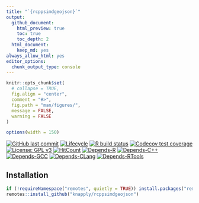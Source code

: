 ```yaml
---
title: "`{rcppsimdgeojson}`"
output:
  github_document:
    html_preview: true
    toc: true
    toc_depth: 2
  html_document:
    keep_md: yes
always_allow_html: yes
editor_options: 
  chunk_output_type: console
---
```


<!-- README.Rmd generates README.md. -->

```r
knitr::opts_chunk$set(
  # collapse = TRUE,
  fig.align = "center",
  comment = "#>",
  fig.path = "man/figures/",
  message = FALSE,
  warning = FALSE
)

options(width = 150)
```


<!-- badges: start -->
[![GitHub last commit](https://img.shields.io/github/last-commit/knapply/rcppsimdgeojson.svg)](https://github.com/knapply/rcppsimdgeojson/commits/master)
[![Lifecycle](https://img.shields.io/badge/lifecycle-experimental-orange.svg)](https://www.tidyverse.org/lifecycle/#experimental)
[![R build status](https://github.com/knapply/rcppsimdgeojson/workflows/R-CMD-check/badge.svg)](https://github.com/knapply/rcppsimdgeojson/actions?workflow=R-CMD-check)
[![Codecov test coverage](https://codecov.io/gh/knapply/rcppsimdgeojson/branch/master/graph/badge.svg)](https://codecov.io/gh/knapply/rcppsimdgeojson?branch=master)
[![License: GPL v3](https://img.shields.io/badge/License-GPLv3-blue.svg)](https://www.gnu.org/licenses/gpl-3.0)
[![HitCount](http://hits.dwyl.io/knapply/rcppsimdgeojson.svg)](http://hits.dwyl.io/knapply/rcppsimdgeojson)
[![Depends-R](https://img.shields.io/badge/Depends-GNU_R >= 4.0-blue.svg)](https://www.r-project.org/)
[![Depends-C++](https://img.shields.io/badge/Depends-C++17-blue.svg)](https://en.cppreference.com/w/cpp/17)
[![Depends-GCC](https://img.shields.io/badge/Depends-GCC >= 7-red.svg)](https://gcc.gnu.org/)
[![Depends-CLang](https://img.shields.io/badge/Depends-Clang >= 7-red.svg)](https://clang.llvm.org/)
[![Depends-RTools](https://img.shields.io/badge/Depends-RTools >= 40-red.svg)](https://cran.r-project.org/bin/windows/Rtools/)

<!-- badges: end -->

## Installation


```r
if (!requireNamespace("remotes", quietly = TRUE)) install.packages("remotes")
remotes::install_github("knapply/rcppsimdgeojson")
```


